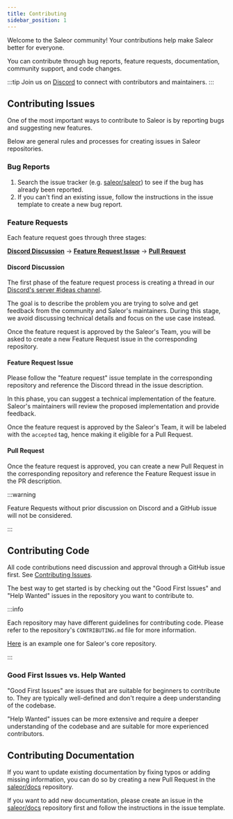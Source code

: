 ```yaml
---
title: Contributing
sidebar_position: 1
---
```


Welcome to the Saleor community! Your contributions help make Saleor better for everyone.

You can contribute through bug reports, feature requests, documentation, community support, and code changes.

:::tip
Join us on [Discord](https://saleor.io/discord) to connect with contributors and maintainers.
:::

## Contributing Issues

One of the most important ways to contribute to Saleor is by reporting bugs and suggesting new features.

Below are general rules and processes for creating issues in Saleor repositories.

### Bug Reports

1. Search the issue tracker (e.g. [saleor/saleor](https://github.com/saleor/saleor/issues)) to see if the bug has already been reported.
2. If you can't find an existing issue, follow the instructions in the issue template to create a new bug report.

### Feature Requests

Each feature request goes through three stages:

**[Discord Discussion](#discord-discussion)** → **[Feature Request Issue](#feature-request-issue)** → **[Pull Request](#pull-request)**

#### Discord Discussion

The first phase of the feature request process is creating a thread in our [Discord's server #ideas channel](https://discord.com/channels/864066819866624010/1098190554283642963).

The goal is to describe the problem you are trying to solve and get feedback from the community and Saleor's maintainers. During this stage, we avoid discussing technical details and focus on the use case instead.

Once the feature request is approved by the Saleor's Team, you will be asked to create a new Feature Request issue in the corresponding repository.

#### Feature Request Issue

Please follow the "feature request" issue template in the corresponding repository and reference the Discord thread in the issue description.

In this phase, you can suggest a technical implementation of the feature. Saleor's maintainers will review the proposed implementation and provide feedback.

Once the feature request is approved by the Saleor's Team, it will be labeled with the `accepted` tag, hence making it eligible for a Pull Request.

#### Pull Request

Once the feature request is approved, you can create a new Pull Request in the corresponding repository and reference the Feature Request issue in the PR description.

:::warning

Feature Requests without prior discussion on Discord and a GitHub issue will not be considered.

:::

## Contributing Code

All code contributions need discussion and approval through a GitHub issue first. See [Contributing Issues](#contributing-issues).

The best way to get started is by checking out the "Good First Issues" and "Help Wanted" issues in the repository you want to contribute to.

:::info

Each repository may have different guidelines for contributing code. Please refer to the repository's `CONTRIBUTING.md` file for more information.

[Here](https://github.com/saleor/saleor/blob/main/CONTRIBUTING.md) is an example one for Saleor's core repository.

:::

### Good First Issues vs. Help Wanted

"Good First Issues" are issues that are suitable for beginners to contribute to. They are typically well-defined and don't require a deep understanding of the codebase.

"Help Wanted" issues can be more extensive and require a deeper understanding of the codebase and are suitable for more experienced contributors.

## Contributing Documentation

If you want to update existing documentation by fixing typos or adding missing information, you can do so by creating a new Pull Request in the [saleor/docs](https://github.com/saleor/docs) repository.

If you want to add new documentation, please create an issue in the [saleor/docs](https://github.com/saleor/docs) repository first and follow the instructions in the issue template.